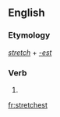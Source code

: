 ==English==

===Etymology===
''[[stretch]]'' + ''[[-est]]''

===Verb===
{{head|en}}

# {{en-archaic second-person singular of|stretch|lang=en}}

[[fr:stretchest]]